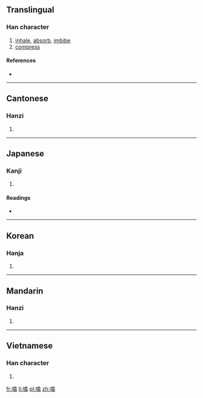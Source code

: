 ==Translingual==

===Han character===
{{Han char|rn=30|rad=口|as=12|sn=15|four=|canj=口人口一 (RORM)|ids=⿰[[口]][[翕]]}}

# [[inhale]], [[absorb]], [[imbibe]]
# [[compress]]

====References====
* {{Han ref|kx=0208.310|dkj=04310|dj=0431.230|hdz=10685.070|uh=564F|ud=22095}}

----

==Cantonese==

===Hanzi===
{{yue-hanzi|jyut=[[ap1]], [[ngap1]]|y=ap1, ngap1}}

# {{defn|lang=yue|sort=口12}}

----

==Japanese==

===Kanji===
{{ja-kanji|grade=|rs=口12}}

# {{defn|lang=ja|sort=口12}}

====Readings====
* {{ja-readings|on=[[きゅう]] (kyū)|kun=[[すう]] (suu)}}

----

==Korean==

===Hanja===
{{ko-hanja|hangeul=흡|rv=heup|mr=hŭp}}

# {{defn|lang=ko|sort=口12}}

----

==Mandarin==

===Hanzi===
{{cmn-hanzi|pin=[[xī]] ([[xi1]])|wg=hsi<sup>1</sup>}}

# {{defn|lang=cmn|sort=口12}}

----

==Vietnamese==

===Han character===
{{vi-hantu|[[hấp]]|rs=口12}}

# {{defn|lang=vi|sort=口12}}

[[fr:噏]]
[[li:噏]]
[[pl:噏]]
[[zh:噏]]